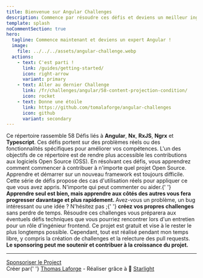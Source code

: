 ```yaml
---
title: Bienvenue sur Angular Challenges
description: Commence par résoudre ces défis et deviens un meilleur ingénieur FrontEnd Angular.
template: splash
noCommentSection: true
hero:
  tagline: Commence maintenant et deviens un expert Angular !
  image:
    file: ../../../assets/angular-challenge.webp
  actions:
    - text: C'est parti !
      link: /guides/getting-started/
      icon: right-arrow
      variant: primary
    - text: Aller au dernier Challenge
      link: /fr/challenges/angular/58-content-projection-condition/
      icon: rocket
    - text: Donne une étoile
      link: https://github.com/tomalaforge/angular-challenges
      icon: github
      variant: secondary
---
```



<CardGrid>
<Card title="58 Défis">
    Ce répertoire rassemble 58 Défis liés à <b>Angular</b>, <b>Nx</b>, <b>RxJS</b>, <b>Ngrx</b> et <b>Typescript</b>. Ces défis portent sur des problèmes réels ou des fonctionnalités spécifiques pour améliorer vos compétences.
</Card>

<Card title="Subscribe to get notify of latest challenges">
  <SubscriptionForm isNote={false} lang="fr" />
</Card>

<Card title="Devenir un Mainteneur OSS">
  L'un des objectifs de ce répertoire est de rendre plus accessible les
  contributions aux logiciels Open Source (OSS). En résolvant ces défis, vous
  apprendrez comment commencer à contribuer à n'importe quel projet Open Source.
</Card>

<Card title="Apprendre aux Côtés des Autres">
  Apprendre et démarrer sur un nouveau framework est toujours difficile. Cette
  série de défis propose des cas d'utilisation réels pour appliquer ce que vous
  avez appris. N'importe qui peut commenter ou aider.{' '}
  <b>
    Apprendre seul est bien, mais apprendre aux côtés des autres vous fera
    progresser davantage et plus rapidement.
  </b>
</Card>

<Card title="Contribuer">
  Avez-vous un problème, un bug intéressant ou une idée ? N'hésitez pas ;{' '}
  <b>créez vos propres challenges</b> sans perdre de temps.
</Card>

<Card title="Se Préparer pour les Entretiens">
  Résoudre ces challenges vous préparera aux éventuels défis techniques que vous
  pourriez rencontrer lors d'un entretien pour un rôle d'ingénieur frontend.
</Card>

<Card title="Sponsoring">
    Ce projet est gratuit et vise à le rester le plus longtemps possible. Cependant, tout est réalisé pendant mon temps libre, y compris la création de challenges et la relecture des pull requests. <b>Le sponsoring peut me soutenir et contribuer à la croissance du projet.</b>
</Card>
</CardGrid>

---

<div class="article-footer">
  <a href="https://github.com/sponsors/tomalaforge" alt="Sponsor link">
    <MyIcon name="heart" size="1.2rem" color="white" />
    Sponsoriser le Project
  </a>
</div>

<div class="main-page-footer">
  Créer par{' '}
  <a href="https://github.com/tomalaforge?tab=repositories">Thomas Laforge</a> -
  Réaliser grâce à 🌟 <a href="https://starlight.astro.build/">Starlight</a>
</div>
